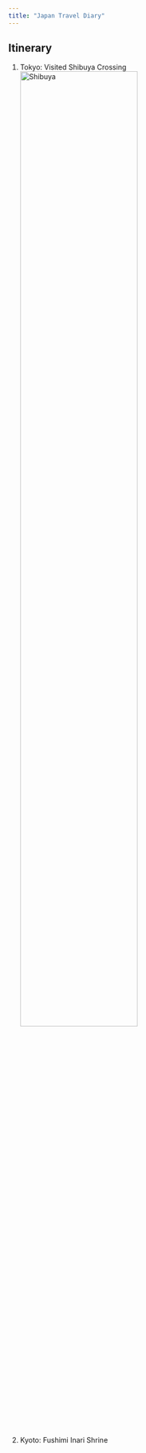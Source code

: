 ```yaml
---
title: "Japan Travel Diary"
---
```


## Itinerary
1. Tokyo: Visited Shibuya Crossing
   ![Shibuya](shibuya.jpg){width=70%}
2. Kyoto: Fushimi Inari Shrine